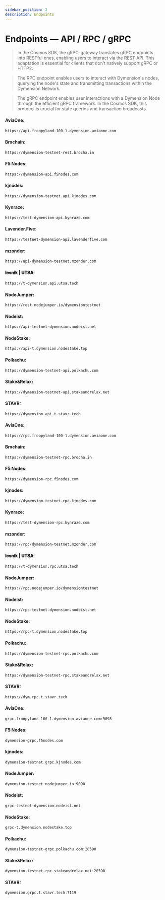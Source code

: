 ```yaml
---
sidebar_position: 2
description: Endpoints
---
```



# Endpoints — API / RPC / gRPC

> In the Cosmos SDK, the gRPC-gateway translates gRPC endpoints into RESTful ones, enabling users to interact via the REST API. This adaptation is essential for clients that don't natively support gRPC or HTTP2.

> The RPC endpoint enables users to interact with Dymension's nodes, querying the node's state and transmitting transactions within the Dymension Network.

> The gRPC endpoint enables user interactions with a Dymension Node through the efficient gRPC framework. In the Cosmos SDK, this protocol is crucial for state queries and transaction broadcasts.

<Tabs>
  <TabItem value="api" label="API" default>

#### AviaOne:
```bash 
https://api.froopyland-100-1.dymension.aviaone.com
```

#### Brochain: 
```bash 
https://dymension-testnet-rest.brocha.in
```

#### F5 Nodes:
```bash
https://dymension-api.f5nodes.com
```

#### kjnodes:
```bash
https://dymension-testnet.api.kjnodes.com
```

#### Kynraze:
```bash
https://test-dymension-api.kynraze.com
```

#### Lavender.Five:
```bash
https://testnet-dymension-api.lavenderfive.com
```

#### mzonder:
```bash
https://api-dymension-testnet.mzonder.com
```

#### 𝐥𝐞𝐬𝐧𝐢𝐤 | 𝐔𝐓𝐒𝐀:
```bash
https://t-dymension.api.utsa.tech
```

#### NodeJumper:
```bash
https://rest.nodejumper.io/dymensiontestnet
```

#### Nodeist:
```bash
https://api-testnet-dymension.nodeist.net
```

#### NodeStake:
```bash
https://api-t.dymension.nodestake.top
```

#### Polkachu:
```bash
https://dymension-testnet-api.polkachu.com
```

#### Stake&Relax:
```bash
https://dymension-testnet-api.stakeandrelax.net
```

#### STAVR:
```bash
https://dymension.api.t.stavr.tech
```


  </TabItem>
  <TabItem value="rpc" label="RPC">

#### AviaOne:
```bash 
https://rpc.froopyland-100-1.dymension.aviaone.com
```

#### Brochain: 
```bash 
https://dymension-testnet-rpc.brocha.in
```

#### F5 Nodes:
```bash
https://dymension-rpc.f5nodes.com
```

#### kjnodes:
```bash
https://dymension-testnet.rpc.kjnodes.com
```

#### Kynraze:
```bash
https://test-dymension-rpc.kynraze.com
```

#### mzonder:
```bash
https://rpc-dymension-testnet.mzonder.com
```

#### 𝐥𝐞𝐬𝐧𝐢𝐤 | 𝐔𝐓𝐒𝐀:
```bash
https://t-dymension.rpc.utsa.tech
```

#### NodeJumper:
```bash
https://rpc.nodejumper.io/dymensiontestnet
```

#### Nodeist:
```bash
https://rpc-testnet-dymension.nodeist.net
```

#### NodeStake:
```bash
https://rpc-t.dymension.nodestake.top
```

#### Polkachu:
```bash
https://dymension-testnet-rpc.polkachu.com
```

#### Stake&Relax:
```bash
https://dymension-testnet-rpc.stakeandrelax.net
```

#### STAVR:
```bash
https://dym.rpc.t.stavr.tech
```

  </TabItem>
  <TabItem value="grpc" label="gRPC">

#### AviaOne: 
```bash 
grpc.froopyland-100-1.dymension.aviaone.com:9098
```

#### F5 Nodes:
```bash
dymension-grpc.f5nodes.com
```

#### kjnodes:
```bash
dymension-testnet.grpc.kjnodes.com
```

#### NodeJumper:
```bash
dymension-testnet.nodejumper.io:9090
```

#### Nodeist:
```bash
grpc-testnet-dymension.nodeist.net
```

#### NodeStake:
```bash
grpc-t.dymension.nodestake.top
```

#### Polkachu:
```bash
dymension-testnet-grpc.polkachu.com:20590
```

#### Stake&Relax:
```bash
dymension-testnet-rpc.stakeandrelax.net:20590
```

#### STAVR:
```bash
dymension.grpc.t.stavr.tech:7119
```

  </TabItem>
</Tabs>
